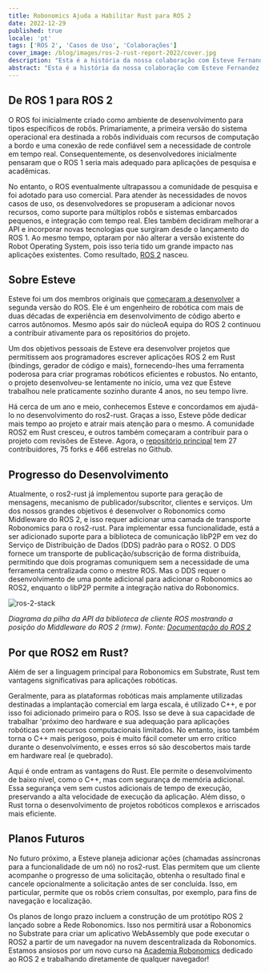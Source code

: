 ```yaml
---
title: Robonomics Ajuda a Habilitar Rust para ROS 2
date: 2022-12-29
published: true
locale: 'pt'
tags: ['ROS 2', 'Casos de Uso', 'Colaborações']
cover_image: /blog/images/ros-2-rust-report-2022/cover.jpg
description: "Esta é a história da nossa colaboração com Esteve Fernandez, um ex-membro da equipe original que criou o Robot Operating System 2. Ele vem desenvolvendo ligações Rust para o ROS 2 há vários anos. Queremos compartilhar a história deste projeto, explicar como ajudamos Esteve e por que ter Rust é útil para aplicações de robótica."
abstract: "Esta é a história da nossa colaboração com Esteve Fernandez, um ex-membro da equipe original que criou o Robot Operating System 2. Ele vem desenvolvendo ligações Rust para o ROS 2 há vários anos. Queremos compartilhar a história deste projeto, explicar como ajudamos Esteve e por que ter Rust é útil para aplicações de robótica."
---
```


## De ROS 1 para ROS 2

O ROS foi inicialmente criado como ambiente de desenvolvimento para tipos específicos de robôs. Primariamente, a primeira versão do sistema operacional era destinada a robôs individuais com recursos de computação a bordo e uma conexão de rede confiável sem a necessidade de controle em tempo real. Consequentemente, os desenvolvedores inicialmente pensaram que o ROS 1 seria mais adequado para aplicações de pesquisa e acadêmicas.

No entanto, o ROS eventualmente ultrapassou a comunidade de pesquisa e foi adotado para uso comercial. Para atender às necessidades de novos casos de uso, os desenvolvedores se propuseram a adicionar novos recursos, como suporte para múltiplos robôs e sistemas embarcados pequenos, e integração com tempo real. Eles também decidiram melhorar a API e incorporar novas tecnologias que surgiram desde o lançamento do ROS 1. Ao mesmo tempo, optaram por não alterar a versão existente do Robot Operating System, pois isso teria tido um grande impacto nas aplicações existentes. Como resultado, [ROS 2](https://design.ros2.org/) nasceu.

## Sobre Esteve

Esteve foi um dos membros originais que [começaram a desenvolver](https://www.ros.org/news/2016/04/dirk-thomas-esteve-fernandez-and-william-woodall-osrf-state-of-ros-2.html) a segunda versão do ROS. Ele é um engenheiro de robótica com mais de duas décadas de experiência em desenvolvimento de código aberto e carros autônomos. Mesmo após sair do núcleoA equipa do ROS 2 continuou a contribuir ativamente para os repositórios do projeto.

Um dos objetivos pessoais de Esteve era desenvolver projetos que permitissem aos programadores escrever aplicações ROS 2 em Rust (bindings, gerador de código e mais), fornecendo-lhes uma ferramenta poderosa para criar programas robóticos eficientes e robustos. No entanto, o projeto desenvolveu-se lentamente no início, uma vez que Esteve trabalhou nele praticamente sozinho durante 4 anos, no seu tempo livre.

Há cerca de um ano e meio, conhecemos Esteve e concordamos em ajudá-lo no desenvolvimento do ros2-rust. Graças a isso, Esteve pôde dedicar mais tempo ao projeto e atrair mais atenção para o mesmo. A comunidade ROS2 em Rust cresceu, e outros também começaram a contribuir para o projeto com revisões de Esteve. Agora, o [repositório principal](https://github.com/ros2-rust/ros2_rust) tem 27 contribuidores, 75 forks e 466 estrelas no Github.

## Progresso do Desenvolvimento

Atualmente, o ros2-rust já implementou suporte para geração de mensagens, mecanismo de publicador/subscritor, clientes e serviços. Um dos nossos grandes objetivos é desenvolver o Robonomics como Middleware do ROS 2, e isso requer adicionar uma camada de transporte Robonomics para o ros2-rust. Para implementar essa funcionalidade, está a ser adicionado suporte para a biblioteca de comunicação libP2P em vez do Serviço de Distribuição de Dados (DDS) padrão para o ROS2. O DDS fornece um transporte de publicação/subscrição de forma distribuída, permitindo que dois programas comuniquem sem a necessidade de uma ferramenta centralizada como o mestre ROS. Mas o DDS requer o desenvolvimento de uma ponte adicional para adicionar o Robonomics ao ROS2, enquanto o libP2P permite a integração nativa do Robonomics.

![ros-2-stack](/blog/images/ros-2-rust-report-2022/ros-client-library-api-stack.png)

*Diagrama da pilha da API da biblioteca de cliente ROS mostrando a posição do Middleware do ROS 2 (rmw). Fonte: [Documentação do ROS 2](https://docs.ros.org/en/foxy/Concepts/About-Internal-Interfaces.html)*

## Por que ROS2 em Rust?

Além de ser a linguagem principal para Robonomics em Substrate, Rust tem vantagens significativas para aplicações robóticas.

Geralmente, para as plataformas robóticas mais amplamente utilizadas destinadas a implantação comercial em larga escala, é utilizado C++, e por isso foi adicionado primeiro para o ROS. Isso se deve à sua capacidade de trabalhar 'próximo deo hardware e sua adequação para aplicações robóticas com recursos computacionais limitados. No entanto, isso também torna o C++ mais perigoso, pois é muito fácil cometer um erro crítico durante o desenvolvimento, e esses erros só são descobertos mais tarde em hardware real (e quebrado).

Aqui é onde entram as vantagens do Rust. Ele permite o desenvolvimento de baixo nível, como o C++, mas com segurança de memória adicional. Essa segurança vem sem custos adicionais de tempo de execução, preservando a alta velocidade de execução da aplicação. Além disso, o Rust torna o desenvolvimento de projetos robóticos complexos e arriscados mais eficiente.

## Planos Futuros

No futuro próximo, a Esteve planeja adicionar ações (chamadas assíncronas para a funcionalidade de um nó) no ros2-rust. Elas permitem que um cliente acompanhe o progresso de uma solicitação, obtenha o resultado final e cancele opcionalmente a solicitação antes de ser concluída. Isso, em particular, permite que os robôs criem consultas, por exemplo, para fins de navegação e localização.

Os planos de longo prazo incluem a construção de um protótipo ROS 2 lançado sobre a Rede Robonomics. Isso nos permitirá usar a Robonomics no Substrate para criar um aplicativo WebAssembly que pode executar o ROS2 a partir de um navegador na nuvem descentralizada da Robonomics. Estamos ansiosos por um novo curso na [Academia Robonomics](https://robonomics.academy) dedicado ao ROS 2 e trabalhando diretamente de qualquer navegador!